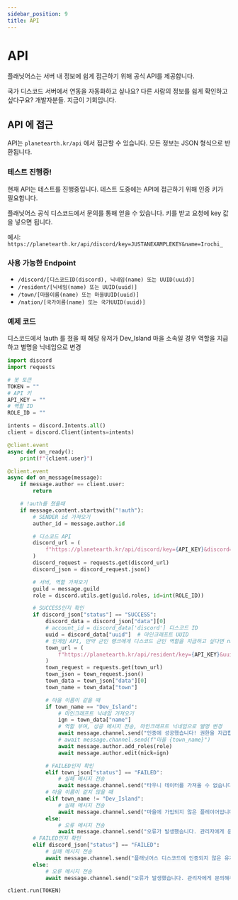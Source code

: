 ```yaml
---
sidebar_position: 9
title: API
---
```

# API
플래닛어스는 서버 내 정보에 쉽게 접근하기 위해 공식 API를 제공합니다.

국가 디스코드 서버에서 연동을 자동화하고 싶나요? 다른 사람의 정보를 쉽게 확인하고 싶다구요? 개발자분들. 지금이 기회입니다.
## API 에 접근
API는 `planetearth.kr/api` 에서 접근할 수 있습니다. 모든 정보는 JSON 형식으로 반환됩니다.

### 테스트 진행중!
현재 API는 테스트를 진행중입니다. 테스트 도중에는 API에 접근하기 위해 인증 키가 필요합니다.

플래닛어스 공식 디스코드에서 문의를 통해 얻을 수 있습니다. 키를 받고 요청에 key 값을 넣으면 됩니다.

예시: `https://planetearth.kr/api/discord/key=JUSTANEXAMPLEKEY&name=Irochi_`

### 사용 가능한 Endpoint
* `/discord/[디스코드ID(discord), 닉네임(name) 또는 UUID(uuid)]`
* `/resident/[닉네임(name) 또는 UUID(uuid)]`
* `/town/[마을이름(name) 또는 마을UUID(uuid)]`
* `/nation/[국가이름(name) 또는 국가UUID(uuid)]`

### 예제 코드
디스코드에서 !auth 를 쳤을 때 해당 유저가 Dev_Island 마을 소속일 경우 역할을 지급하고 별명을 닉네임으로 변경
```py
import discord
import requests

# 봇 토큰
TOKEN = ""
# API 키
API_KEY = ""
# 역할 ID
ROLE_ID = ""

intents = discord.Intents.all()
client = discord.Client(intents=intents)

@client.event
async def on_ready():
    print(f"{client.user}")

@client.event
async def on_message(message):
    if message.author == client.user:
        return

    # !auth를 쳤을때
    if message.content.startswith("!auth"):
        # SENDER id 가져오기
        author_id = message.author.id

        # 디스코드 API
        discord_url = (
            f"https://planetearth.kr/api/discord/key={API_KEY}&discord={author_id}"
        )
        discord_request = requests.get(discord_url)
        discord_json = discord_request.json()

        # 서버, 역할 가져오기
        guild = message.guild
        role = discord.utils.get(guild.roles, id=int(ROLE_ID))

        # SUCCESS인지 확인
        if discord_json["status"] == "SUCCESS":
            discord_data = discord_json["data"][0]
            # account_id = discord_data['discord'] 디스코드 ID
            uuid = discord_data["uuid"]  # 마인크래프트 UUID
            # 인게임 API, 만약 군인 랭크에게 디스코드 군인 역할을 지급하고 싶다면 nation-ranks를 가져오면 됩니다.
            town_url = (
                f"https://planetearth.kr/api/resident/key={API_KEY}&uuid={uuid}"
            )
            town_request = requests.get(town_url)
            town_json = town_request.json()
            town_data = town_json["data"][0]
            town_name = town_data["town"]

            # 마을 이름이 같을 때
            if town_name == "Dev_Island":
                # 마인크래프트 닉네임 가져오기
                ign = town_data["name"]
                # 역할 부여, 성공 메시지 전송, 마인크래프트 닉네임으로 별명 변경
                await message.channel.send("인증에 성공했습니다! 권한을 지급합니다.")
                # await message.channel.send(f"마을 {town_name}")
                await message.author.add_roles(role)
                await message.author.edit(nick=ign)

            # FAILED인지 확인
            elif town_json["status"] == "FAILED":
                # 실패 메시지 전송
                await message.channel.send("타우니 데이터를 가져올 수 없습니다.")
            # 마을 이름이 같지 않을 때
            elif town_name != "Dev_Island":
                # 실패 메시지 전송
                await message.channel.send("마을에 가입되지 않은 플레이어입니다.")
            else:
                # 오류 메시지 전송
                await message.channel.send("오류가 발생했습니다. 관리자에게 문의해주세요.")
        # FAILED인지 확인
        elif discord_json["status"] == "FAILED":
            # 실패 메시지 전송
            await message.channel.send("플래닛어스 디스코드에 인증되지 않은 유저입니다.")
        else:
            # 오류 메시지 전송
            await message.channel.send("오류가 발생했습니다. 관리자에게 문의해주세요.")

client.run(TOKEN)
```